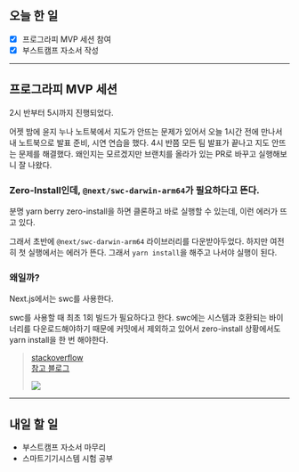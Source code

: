 ## 오늘 한 일

- [x] 프로그라피 MVP 세션 참여
- [x] 부스트캠프 자소서 작성

---

## 프로그라피 MVP 세션

2시 반부터 5시까지 진행되었다.

어젯 밤에 윤지 누나 노트북에서 지도가 안뜨는 문제가 있어서 오늘 1시간 전에 만나서 내 노트북으로 발표 준비, 시연 연습을 했다. 4시 반쯤 모든 팀 발표가 끝나고 지도 안뜨는 문제를 해결했다. 왜인지는 모르겠지만 브랜치를 올라가 있는 PR로 바꾸고 실행해보니 잘 나왔다.

### Zero-Install인데, `@next/swc-darwin-arm64`가 필요하다고 뜬다.

분명 yarn berry zero-install을 하면 클론하고 바로 실행할 수 있는데, 이런 에러가 뜨고 있다.

그래서 초반에 `@next/swc-darwin-arm64` 라이브러리를 다운받아두었다. 하지만 여전히 첫 실행에서는 에러가 뜬다. 그래서 `yarn install`을 해주고 나서야 실행이 된다.

### 왜일까?

Next.js에서는 swc를 사용한다.

swc를 사용할 때 최초 1회 빌드가 필요하다고 한다. swc에는 시스템과 호환되는 바이너리를 다운로드해야하기 때문에 커밋에서 제외하고 있어서 zero-install 상황에서도 yarn install을 한 번 해야한다.

> [stackoverflow](https://stackoverflow.com/questions/69816589/next-failed-to-load-swc-binary)  
> [참고 블로그](https://blog.dramancompany.com/2023/02/%EB%A6%AC%EB%A9%A4%EB%B2%84-%EC%9B%B9-%EC%84%9C%EB%B9%84%EC%8A%A4-%EC%A2%8C%EC%B6%A9%EC%9A%B0%EB%8F%8C-yarn-berry-%EB%8F%84%EC%9E%85%EA%B8%B0/)
>
> ![](/log/23.06/06.10/swc-issue.png)

---

## 내일 할 일

- 부스트캠프 자소서 마무리
- 스마트기기시스템 시험 공부
